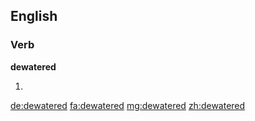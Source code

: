 ==English==

===Verb===
'''dewatered'''

# {{past of|dewater}}

[[de:dewatered]]
[[fa:dewatered]]
[[mg:dewatered]]
[[zh:dewatered]]